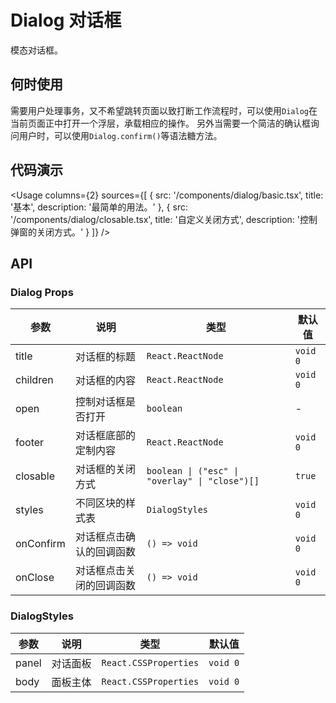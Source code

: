 
# Dialog 对话框

模态对话框。

## 何时使用

需要用户处理事务，又不希望跳转页面以致打断工作流程时，可以使用`Dialog`在当前页面正中打开一个浮层，承载相应的操作。
另外当需要一个简洁的确认框询问用户时，可以使用`Dialog.confirm()`等语法糖方法。

## 代码演示

<Usage
  columns={2}
  sources={[
    {
      src: '/components/dialog/basic.tsx',
      title: '基本',
      description: '最简单的用法。'
    },
    {
      src: '/components/dialog/closable.tsx',
      title: '自定义关闭方式',
      description: '控制弹窗的关闭方式。'
    }
  ]}
/>

## API

### Dialog Props

| 参数      | 说明                     | 类型                                           | 默认值   |
| --------- | ------------------------ | ---------------------------------------------- | -------- |
| title     | 对话框的标题             | `React.ReactNode`                              | `void 0` |
| children  | 对话框的内容             | `React.ReactNode`                              | `void 0` |
| open      | 控制对话框是否打开       | `boolean`                                      | -        |
| footer    | 对话框底部的定制内容     | `React.ReactNode`                              | `void 0` |
| closable  | 对话框的关闭方式         | `boolean \| ("esc" \| "overlay" \| "close")[]` | `true`   |
| styles    | 不同区块的样式表         | `DialogStyles`                                 | `void 0` |
| onConfirm | 对话框点击确认的回调函数 | `() => void`                                   | `void 0` |
| onClose   | 对话框点击关闭的回调函数 | `() => void`                                   | `void 0` |

### DialogStyles

| 参数  | 说明     | 类型                  | 默认值   |
| ----- | -------- | --------------------- | -------- |
| panel | 对话面板 | `React.CSSProperties` | `void 0` |
| body  | 面板主体 | `React.CSSProperties` | `void 0` |
